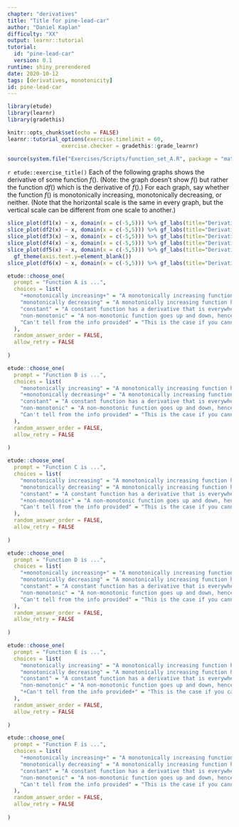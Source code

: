 ```yaml
---
chapter: "derivatives"
title: "Title for pine-lead-car"
author: "Daniel Kaplan"
difficulty: "XX"
output: learnr::tutorial
tutorial:
  id: "pine-lead-car"
  version: 0.1
runtime: shiny_prerendered
date: 2020-10-12 
tags: [derivatives, monotonicity]
id: pine-lead-car
---
```


```r
library(etude)
library(learnr)
library(gradethis)

knitr::opts_chunk$set(echo = FALSE)
learnr::tutorial_options(exercise.timelimit = 60, 
                 exercise.checker = gradethis::grade_learnr)
```

```r
source(system.file("Exercises/Scripts/function_set_A.R", package = "math141Zexercises"))
```


`r etude::exercise_title()` Each of the following graphs shows the derivative of some function $f()$. (Note: the graph doesn't show $f()$ but rather the function $df()$ which is the derivative of $f()$.) For each graph, say whether the function $f()$ is monotonically increasing, monotonically decreasing, or neither. (Note that the horizontal scale is the same in every graph, but the vertical scale can be different from one scale to another.)



```r
slice_plot(df1(x) ~ x, domain(x = c(-5,5))) %>% gf_labs(title="Derivative of function A", y="df(x)")
slice_plot(df2(x) ~ x, domain(x = c(-5,5))) %>% gf_labs(title="Derivative of function B", y="df(x)")
slice_plot(df3(x) ~ x, domain(x = c(-5,5))) %>% gf_labs(title="Derivative of function C", y="df(x)")
slice_plot(df4(x) ~ x, domain(x = c(-5,5))) %>% gf_labs(title="Derivative of function D", y="df(x)")
slice_plot(df5(x) ~ x, domain(x = c(-5,5))) %>% gf_labs(title="Derivative of function E", y="df(x)") %>%
  gf_theme(axis.text.y=element_blank())
slice_plot(df6(x) ~ x, domain(x = c(-5,5))) %>% gf_labs(title="Derivative of function F", y="df(x)")
```

```r
etude::choose_one(
  prompt = "Function A is ...",
  choices = list(
    "+monotonically increasing+" = "A monotonically increasing function has a function that is everywhere $> 0$",
    "monotonically decreasing" = "A monotonically increasing function has a function that is everywhere $> 0$",
    "constant" = "A constant function has a derivative that is everywhere 0.",
    "non-monotonic" = "A non-monotonic function goes up and down, hence the derivative is positive in some places and negative in others.",
    "Can't tell from the info provided" = "This is the case if you cannot tell if the derivative is positive or negative."
  ), 
  random_answer_order = FALSE,
  allow_retry = FALSE
  
)
```


```r
etude::choose_one(
  prompt = "Function B is ...",
  choices = list(
    "monotonically increasing" = "A monotonically increasing function has a function that is everywhere $> 0$",
    "+monotonically decreasing+" = "A monotonically increasing function has a function that is everywhere $> 0$",
    "constant" = "A constant function has a derivative that is everywhere 0.",
    "non-monotonic" = "A non-monotonic function goes up and down, hence the derivative is positive in some places and negative in others.",
    "Can't tell from the info provided" = "This is the case if you cannot tell if the derivative is positive or negative."
  ), 
  random_answer_order = FALSE,
  allow_retry = FALSE
  
)
```
```r
etude::choose_one(
  prompt = "Function C is ...",
  choices = list(
    "monotonically increasing" = "A monotonically increasing function has a function that is everywhere $> 0$",
    "monotonically decreasing" = "A monotonically increasing function has a function that is everywhere $> 0$",
    "constant" = "A constant function has a derivative that is everywhere 0.",
    "+non-monotonic+" = "A non-monotonic function goes up and down, hence the derivative is positive in some places and negative in others.",
    "Can't tell from the info provided" = "This is the case if you cannot tell if the derivative is positive or negative."
  ), 
  random_answer_order = FALSE,
  allow_retry = FALSE
  
)
```
```r
etude::choose_one(
  prompt = "Function D is ...",
  choices = list(
    "+monotonically increasing+" = "A monotonically increasing function has a function that is everywhere $> 0$",
    "monotonically decreasing" = "A monotonically increasing function has a function that is everywhere $> 0$",
    "constant" = "A constant function has a derivative that is everywhere 0.",
    "non-monotonic" = "A non-monotonic function goes up and down, hence the derivative is positive in some places and negative in others.",
    "Can't tell from the info provided" = "This is the case if you cannot tell if the derivative is positive or negative."
  ), 
  random_answer_order = FALSE,
  allow_retry = FALSE
  
)
```
```r
etude::choose_one(
  prompt = "Function E is ...",
  choices = list(
    "monotonically increasing" = "A monotonically increasing function has a function that is everywhere $> 0$",
    "monotonically decreasing" = "A monotonically increasing function has a function that is everywhere $> 0$",
    "constant" = "A constant function has a derivative that is everywhere 0.",
    "non-monotonic" = "A non-monotonic function goes up and down, hence the derivative is positive in some places and negative in others.",
    "+Can't tell from the info provided+" = "This is the case if you cannot tell if the derivative is positive or negative."
  ), 
  random_answer_order = FALSE,
  allow_retry = FALSE
  
)
```
```r
etude::choose_one(
  prompt = "Function F is ...",
  choices = list(
    "+monotonically increasing+" = "A monotonically increasing function has a function that is everywhere $> 0$",
    "monotonically decreasing" = "A monotonically increasing function has a function that is everywhere $> 0$",
    "constant" = "A constant function has a derivative that is everywhere 0.",
    "non-monotonic" = "A non-monotonic function goes up and down, hence the derivative is positive in some places and negative in others.",
    "Can't tell from the info provided" = "This is the case if you cannot tell if the derivative is positive or negative."
  ), 
  random_answer_order = FALSE,
  allow_retry = FALSE
  
)
```

